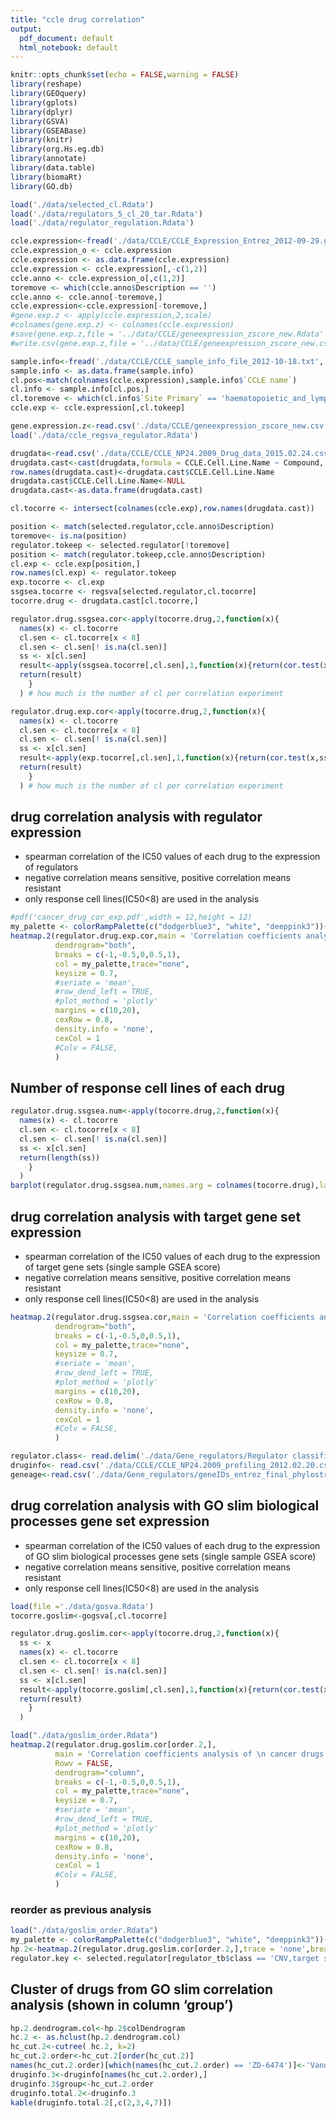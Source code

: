 ---
title: "ccle drug correlation"
output:
  pdf_document: default
  html_notebook: default
---
```{r setup, include=FALSE}
knitr::opts_chunk$set(echo = FALSE,warning = FALSE)
library(reshape)
library(GEOquery)
library(gplots)
library(dplyr)
library(GSVA)
library(GSEABase)
library(knitr)
library(org.Hs.eg.db)
library(annotate)
library(data.table)
library(biomaRt)
library(GO.db)
```

```{r load data}
load('./data/selected_cl.Rdata')
load('./data/regulators_5_cl_20_tar.Rdata')
load('./data/regulator_regulation.Rdata')
```

```{r 0}
ccle.expression<-fread('./data/CCLE/CCLE_Expression_Entrez_2012-09-29.gct',skip = 2, sep = '\t')
ccle.expression_o <- ccle.expression
ccle.expression <- as.data.frame(ccle.expression)
ccle.expression <- ccle.expression[,-c(1,2)]
ccle.anno <- ccle.expression_o[,c(1,2)]
toremove <- which(ccle.anno$Description == '')
ccle.anno <- ccle.anno[-toremove,]
ccle.expression<-ccle.expression[-toremove,]
#gene.exp.z <- apply(ccle.expression,2,scale)
#colnames(gene.exp.z) <- colnames(ccle.expression)
#save(gene.exp.z,file = '../data/CCLE/geneexpression_zscore_new.Rdata' )
#write.csv(gene.exp.z,file = '../data/CCLE/geneexpression_zscore_new.csv')
```

```{r sample}
sample.info<-fread('./data/CCLE/CCLE_sample_info_file_2012-10-18.txt', sep = '\t')
sample.info <- as.data.frame(sample.info)
cl.pos<-match(colnames(ccle.expression),sample.info$`CCLE name`)
cl.info <- sample.info[cl.pos,]
cl.toremove <- which(cl.info$`Site Primary` == 'haematopoietic_and_lymphoid_tissue')
ccle.exp <- ccle.expression[,cl.tokeep]
```


```{r input}
gene.expression.z<-read.csv('./data/CCLE/geneexpression_zscore_new.csv',row.names = 1)
load('./data/ccle_regsva_regulator.Rdata')
```

```{r drug}
drugdata<-read.csv('./data/CCLE/CCLE_NP24.2009_Drug_data_2015.02.24.csv')
drugdata.cast<-cast(drugdata,formula = CCLE.Cell.Line.Name ~ Compound, value = 'IC50..uM.')
row.names(drugdata.cast)<-drugdata.cast$CCLE.Cell.Line.Name
drugdata.cast$CCLE.Cell.Line.Name<-NULL
drugdata.cast<-as.data.frame(drugdata.cast)
```

```{r drug 2}

cl.tocorre <- intersect(colnames(ccle.exp),row.names(drugdata.cast))

position <- match(selected.regulator,ccle.anno$Description)
toremove<- is.na(position)
regulator.tokeep <- selected.regulator[!toremove]
position <- match(regulator.tokeep,ccle.anno$Description)
cl.exp <- ccle.exp[position,]
row.names(cl.exp) <- regulator.tokeep
exp.tocorre <- cl.exp
ssgsea.tocorre <- regsva[selected.regulator,cl.tocorre]
tocorre.drug <- drugdata.cast[cl.tocorre,]
```



```{r corr1}
regulator.drug.ssgsea.cor<-apply(tocorre.drug,2,function(x){
  names(x) <- cl.tocorre
  cl.sen <- cl.tocorre[x < 8]
  cl.sen <- cl.sen[! is.na(cl.sen)]
  ss <- x[cl.sen]
  result<-apply(ssgsea.tocorre[,cl.sen],1,function(x){return(cor.test(x,ss,method = 'spearman')$estimate)})
  return(result)
    }
  ) # how much is the number of cl per correlation experiment
```

```{r corr2}

regulator.drug.exp.cor<-apply(tocorre.drug,2,function(x){
  names(x) <- cl.tocorre
  cl.sen <- cl.tocorre[x < 8]
  cl.sen <- cl.sen[! is.na(cl.sen)]
  ss <- x[cl.sen]
  result<-apply(exp.tocorre[,cl.sen],1,function(x){return(cor.test(x,ss,method = 'spearman')$estimate)})
  return(result)
    }
  ) # how much is the number of cl per correlation experiment
```


## drug correlation analysis with regulator expression   
* spearman correlation of the IC50 values of each drug to the expression of regulators   
* negative correlation means sensitive, positive correlation means resistant   
* only response cell lines(IC50<8)  are used in the analysis   

```{r plot1,fig.height=10,fig.width=10}
#pdf('cancer_drug_cor_exp.pdf',width = 12,height = 12)
my_palette <- colorRampPalette(c("dodgerblue3", "white", "deeppink3"))(n = 4)
heatmap.2(regulator.drug.exp.cor,main = 'Correlation coefficients analysis of \n cancer drugs for regulator expression',
          dendrogram="both",
          breaks = c(-1,-0.5,0,0.5,1),
          col = my_palette,trace="none",
          keysize = 0.7,
          #seriate = 'mean',
          #row_dend_left = TRUE,
          #plot_method = 'plotly'
          margins = c(10,20),
          cexRow = 0.8,
          density.info = 'none',
          cexCol = 1
          #Colv = FALSE,
          )

```

## Number of response cell lines of each drug

```{r corr3}
regulator.drug.ssgsea.num<-apply(tocorre.drug,2,function(x){
  names(x) <- cl.tocorre
  cl.sen <- cl.tocorre[x < 8]
  cl.sen <- cl.sen[! is.na(cl.sen)]
  ss <- x[cl.sen]
  return(length(ss))
    }
  ) 
barplot(regulator.drug.ssgsea.num,names.arg = colnames(tocorre.drug),las = 2,ylab = 'number of response cell lines')
```

## drug correlation analysis with target gene set expression   
* spearman correlation of the IC50 values of each drug to the expression of target gene sets (single sample GSEA score)   
* negative correlation means sensitive, positive correlation means resistant   
* only response cell lines(IC50<8)  are used in the analysis   

```{r heatmap2,fig.height=10,fig.width=10}

heatmap.2(regulator.drug.ssgsea.cor,main = 'Correlation coefficients analysis of \n cancer drugs for target set expression',
          dendrogram="both",
          breaks = c(-1,-0.5,0,0.5,1),
          col = my_palette,trace="none",
          keysize = 0.7,
          #seriate = 'mean',
          #row_dend_left = TRUE,
          #plot_method = 'plotly'
          margins = c(10,20),
          cexRow = 0.8,
          density.info = 'none',
          cexCol = 1
          #Colv = FALSE,
          )


```


```{r reg class}
regulator.class<- read.delim('./data/Gene_regulators/Regulator classification.txt',row.names = 1)
druginfo<- read.csv('./data/CCLE/CCLE_NP24.2009_profiling_2012.02.20.csv',row.names = 1)
geneage<-read.csv('./data/Gene_regulators/geneIDs_entrez_final_phylostrata_phy1_phy2_phy3_no_TCGA.txt',header = TRUE,row.names = 1)
```

## drug correlation analysis with GO slim biological processes gene set expression   
* spearman correlation of the IC50 values of each drug to the expression of GO slim biological processes gene sets (single sample GSEA score)   
* negative correlation means sensitive, positive correlation means resistant   
* only response cell lines(IC50<8)  are used in the analysis   


```{r goslim2}
load(file ='./data/gosva.Rdata')
tocorre.goslim<-gogsva[,cl.tocorre]
```

```{r corr4}
regulator.drug.goslim.cor<-apply(tocorre.drug,2,function(x){
  ss <- x
  names(x) <- cl.tocorre
  cl.sen <- cl.tocorre[x < 8]
  cl.sen <- cl.sen[! is.na(cl.sen)]
  ss <- x[cl.sen]
  result<-apply(tocorre.goslim[,cl.sen],1,function(x){return(cor.test(x,ss,method = 'spearman')$estimate)})
  return(result)
    }
  )
```

```{r heatmap3,fig.height=10,fig.width=10}
load("./data/goslim_order.Rdata")
heatmap.2(regulator.drug.goslim.cor[order.2,],
          main = 'Correlation coefficients analysis of \n cancer drugs for cellular \n processes expression',
          Rowv = FALSE,
          dendrogram="column",
          breaks = c(-1,-0.5,0,0.5,1),
          col = my_palette,trace="none",
          keysize = 0.7,
          #seriate = 'mean',
          #row_dend_left = TRUE,
          #plot_method = 'plotly'
          margins = c(10,20),
          cexRow = 0.8,
          density.info = 'none',
          cexCol = 1
          #Colv = FALSE,
          )
```

### reorder as previous analysis

```{r heatmap4,fig.height=10,fig.width=10}
load("./data/goslim_order.Rdata")
my_palette <- colorRampPalette(c("dodgerblue3", "white", "deeppink3"))(n = 4)
hp.2<-heatmap.2(regulator.drug.goslim.cor[order.2,],trace = 'none',breaks = c(-1,-0.5,0,0.5,1),col = my_palette)
regulator.key <- selected.regulator[regulator_tb$class == 'CNV,target set']
```

## Cluster of drugs from GO slim correlation analysis (shown in column 'group')

```{r goslim7}
hp.2.dendrogram.col<-hp.2$colDendrogram
hc.2 <- as.hclust(hp.2.dendrogram.col)
hc_cut.2<-cutree( hc.2, k=2)
hc_cut.2.order<-hc_cut.2[order(hc_cut.2)]
names(hc_cut.2.order)[which(names(hc_cut.2.order) == 'ZD-6474')]<-'Vandetanib'
druginfo.3<-druginfo[names(hc_cut.2.order),]
druginfo.3$group<-hc_cut.2.order
druginfo.total.2<-druginfo.3
kable(druginfo.total.2[,c(2,3,4,7)])
```
















